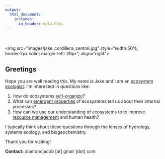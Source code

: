 ```yaml
---
output: 
  html_document: 
    includes:
      in_header: meta.html
---
```

\
\
<img src="images/jake_cordillera_central.jpg" style="width:50%; border:2px solid; margin-left: 20px"; align="right">

## Greetings

Hope you are well reading this. My name is Jake and I am an [ecosystem ecologist](https://en.wikipedia.org/wiki/Ecosystem_ecology). I'm interested in questions like:

1. How do ecosystems [self-organize](https://en.wikipedia.org/wiki/Self-organization)?
2. What can [emergent properties](https://en.wikipedia.org/wiki/Emergence#Emergent_structures_in_nature) of ecosystems tell us about their internal processes?
3. How can we use our understanding of ecosystems to to improve [resource management](https://en.wikipedia.org/wiki/Environmental_resource_management) and human health?

I typically think about these questions through the lenses of hydrology, systems ecology, and biogeochemistry.

Thank you for visiting!

**Contact:** diamondjacob [at] gmail [dot] com